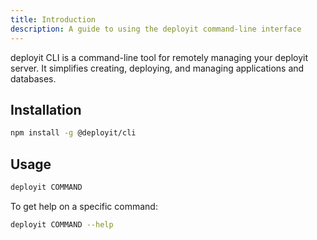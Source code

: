 ```yaml
---
title: Introduction
description: A guide to using the deployit command-line interface
---
```


deployit CLI is a command-line tool for remotely managing your deployit server. It simplifies creating, deploying, and managing applications and databases.

## Installation

```bash
npm install -g @deployit/cli
```

## Usage

```bash
deployit COMMAND
```
To get help on a specific command:

```bash
deployit COMMAND --help
```
